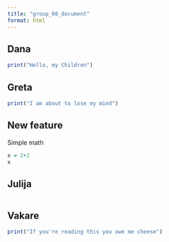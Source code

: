 ```yaml
---
title: "group_08_document"
format: html
---
```


## Dana

```r
print("Hello, my Children")
```

## Greta

```r
print("I am about to lose my mind")

```

## New feature

Simple math

```r
x = 2+2
x
```

## Julija

```r

```

## Vakare

```r
print("If you're reading this you owe me cheese")
```
